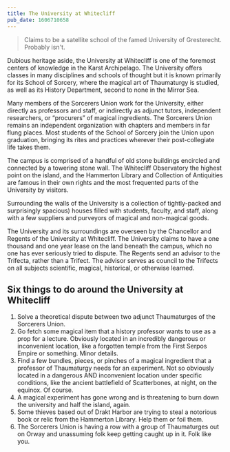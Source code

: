 ```yaml
---
title: The University at Whitecliff
pub_date: 1606710658
---
```


> Claims to be a satellite school of the famed University of Gresterecht. Probably isn't.

Dubious heritage aside, the University at Whitecliff is one of the foremost centers of knowledge in the Karst Archipelago. The University offers classes in many disciplines and schools of thought but it is known primarily for its School of Sorcery, where the magical art of Thaumaturgy is studied, as well as its History Department, second to none in the Mirror Sea.

Many members of the Sorcerers Union work for the University, either directly as professors and staff, or indirectly as adjunct tutors, independent researchers, or “procurers” of magical ingredients. The Sorcerers Union remains an independent organization with chapters and members in far flung places. Most students of the School of Sorcery join the Union upon graduation, bringing its rites and practices wherever their post-collegiate life takes them.

The campus is comprised of a handful of old stone buildings encircled and connected by a towering stone wall. The Whitecliff Observatory the highest point on the island, and the Hammerton Library and Collection of Antiquities are famous in their own rights and the most frequented parts of the University by visitors.

Surrounding the walls of the University is a collection of tightly-packed and surprisingly spacious) houses filled with students, faculty, and staff, along with a few suppliers and purveyors of magical and non-magical goods.

The University and its surroundings are overseen by the Chancellor and Regents of the University at Whitecliff. The University claims to have a one thousand and one year lease on the land beneath the campus, which no one has ever seriously tried to dispute. The Regents send an advisor to the Trifecta, rather than a Trifect. The advisor serves as council to the Trifects on all subjects scientific, magical, historical, or otherwise learned.

## Six things to do around the University at Whitecliff

1. Solve a theoretical dispute between two adjunct Thaumaturges of the Sorcerers Union.
2. Go fetch some magical item that a history professor wants to use as a prop for a lecture. Obviously located in an incredibly dangerous or inconvenient location, like a forgotten temple from the First Serpos Empire or something. Minor details.
3. Find a few bundles, pieces, or pinches of a magical ingredient that a professor of Thaumaturgy needs for an experiment. Not so obviously located in a dangerous AND inconvenient location under specific conditions, like the ancient battlefield of Scatterbones, at night, on the equinox. Of course.
4. A magical experiment has gone wrong and is threatening to burn down the university and half the island, again.
5. Some thieves based out of Drakt Harbor are trying to steal a notorious book or relic from the Hammerton Library. Help them or foil them.
6. The Sorcerers Union is having a row with a group of Thaumaturges out on Orway and unassuming folk keep getting caught up in it. Folk like you.
